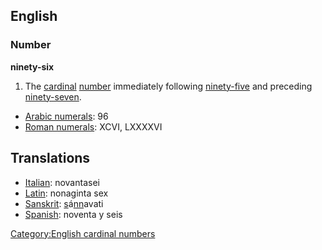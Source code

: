 == English ==
=== Number ===
'''ninety-six'''

#The [[cardinal]] [[number]] immediately following [[ninety-five]] and preceding [[ninety-seven]].

*[[w:Arabic Numerals|Arabic numerals]]: 96
*[[w:Roman numerals|Roman numerals]]: XCVI, LXXXXVI

==Translations==
*[[Italian]]: novantasei
*[[Latin]]: nonaginta sex
*[[Sanskrit]]: <u>s</u>á<u>nn</u>avati
*[[Spanish]]: noventa y seis

[[Category:English cardinal numbers]]